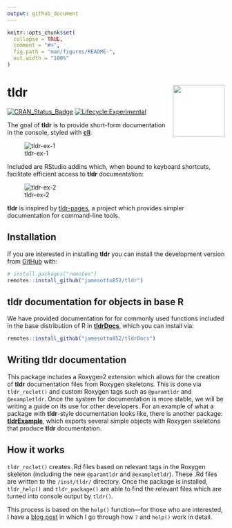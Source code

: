 ```yaml
---
output: github_document
---
```


<!-- README.md is generated from README.Rmd. Please edit that file -->

```r
knitr::opts_chunk$set(
  collapse = TRUE,
  comment = "#>",
  fig.path = "man/figures/README-",
  out.width = "100%"
)
```

# tldr <img src="man/figures/logo.png"  align="right"  width="120" style="padding-left:10px;background-color:white;" />

<!-- badges: start -->
[![CRAN_Status_Badge](http://www.r-pkg.org/badges/version-ago/tldr)](https://cran.r-project.org/package=tldr)
[![Lifecycle:Experimental](https://img.shields.io/badge/Lifecycle-Experimental-339999)](<Redirect-URL>)
<!-- badges: end -->

The goal of **tldr** is to provide short-form documentation in the console, styled with <a href = "https://github.com/r-lib/cli">**cli**</a>:

![tldr-ex-1](man/README-gifs/tldr-tldr.gif)

Included are RStudio addins which, when bound to keyboard shortcuts, 
facilitate efficient access to **tldr** documentation:

![tldr-ex-2](man/README-gifs/tldrExample-divide.gif)

**tldr** is inspired by <a href="https://tldr.sh/">tldr-pages</a>,
a project which provides simpler documentation for command-line tools.

## Installation

If you are interested in installing **tldr** you can install the development version from [GitHub](https://github.com/) with:

``` r
# install.packages("remotes")
remotes::install_github("jamesotto852/tldr")
```

## **tldr** documentation for objects in base R

We have provided documentation for for commonly used functions included in the base distribution of R in <a href="https://Github.com/jamesotto852/tldrDocs">**tldrDocs**</a>, which you can install via: 

``` r
remotes::install_github("jamesotto852/tldrDocs")
```

## Writing **tldr** documentation

This package includes a Roxygen2 extension which allows for the creation of **tldr** documentation files from Roxygen skeletons.
This is done via `tldr_roclet()` and custom Roxygen tags such as `@paramtldr` and `@exampletldr`.
Once the system for documentation is more stable, we will be writing a guide on its use for other developers.
For an example of what a package with **tldr**-style documentation looks like,
there is another package: <a href="https://Github.com/jamesotto852/tldrExample">**tldrExample**</a>, 
which exports several simple objects with Roxygen skeletons that produce **tldr** documentation.

## How it works

`tldr_roclet()` creates .Rd files based on relevant tags in the Roxygen skeleton (including the new `@paramtldr` and `@exampletldr`).
These .Rd files are written to the `/inst/tldr/` directory.
Once the package is installed, `tldr_help()` and `tldr_package()`
are able to find the relevant files which are turned into console output by `tldr()`.

This process is based on the `help()` function---for those who are interested, I have a 
<a href="https://jamesotto852.github.io/Understanding-base-documentation-functions">blog post</a>
in which I go through how `?` and `help()` work in detail.



